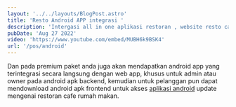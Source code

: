 ---
layout: '../../layouts/BlogPost.astro'
title: 'Resto Android APP integrasi '
description: 'Intergasi all in one aplikasi restoran , website resto cafe, aplikasi android app'
pubDate: 'Aug 27 2022'
video: 'https://www.youtube.com/embed/MUBH6k9BSK4'
url: '/pos/android'
---

Dan pada premium paket anda juga akan mendapatkan android app yang terintegrasi secara langsung dengan web app, khusus untuk admin atau owner pada android apk backend, kemudian untuk pelanggan pun dapat mendownload android apk frontend untuk akses [aplikasi android](/pos/android) update mengenai restoran cafe rumah makan.
